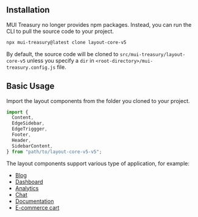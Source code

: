 
<Meta title="Layout v5 (LEGACY)/Installation" />

<style>{`
  .sbdocs.sbdocs-content {
    max-width: 720px;
  }
`}</style>

## Installation

MUI Treasury no longer provides npm packages. Instead, you can run the CLI to pull the source code to your project.

```sh
npx mui-treasury@latest clone layout-core-v5
```

By default, the source code will be cloned to `src/mui-treasury/layout-core-v5` unless you specify a `dir` in `<root-directory>/mui-treasury.config.js` file.

## Basic Usage

Import the layout components from the folder you cloned to your project.

```jsx
import {
  Content,
  EdgeSidebar,
  EdgeTriggger,
  Footer,
  Header,
  SidebarContent,
} from "path/to/layout-core-v5-v5";
```

The layout components support various type of application, for example:

- [Blog](/docs/layout-v5-tutorials-blog--docs)
- [Dashboard](/docs/layout-v5-tutorials-dashboard--docs)
- [Analytics](/story/layout-v5-app-analytics--analytics)
- [Chat](/story/layout-v5-app-messenger--messenger)
- [Documentation](/story/layout-v5-app-reactlegacy--react-legacy)
- [E-commerce cart](/story/layout-v5-app-shoppingcart--shopping-cart)
